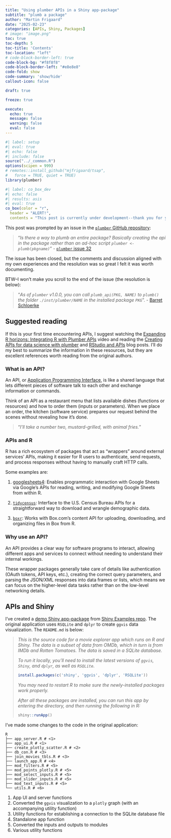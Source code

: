 ```yaml
---
title: "Using plumber APIs in a Shiny app-package"
subtitle: "plumb a package"
author: "Martin Frigaard"
date: "2025-02-23"
categories: [APIs, Shiny, Packages]
# image: "image.png"
toc: true
toc-depth: 5
toc-title: 'Contents'
toc-location: "left"
# code-block-border-left: true
code-block-bg: "#f8f8f8"
code-block-border-left: "#e8e8e8"
code-fold: show
code-summary: 'show/hide'
callout-icon: false

draft: true

freeze: true

execute:
  echo: true
  message: false
  warning: false
  eval: false
---
```


```r
#| label: setup
#| eval: true 
#| echo: false 
#| include: false
source("../_common.R")
options(scipen = 999)
# remotes::install_github("mjfrigaard/tsap",
#   force = TRUE, quiet = TRUE)
library(plumber)
```


```r
#| label: co_box_dev
#| echo: false
#| results: asis
#| eval: true
co_box(color = "r", 
  header = "ALERT!", 
  contents = "This post is currently under development--thank you for your patience.")
```

This post was prompted by an issue in the [`plumber` GitHub repository](https://github.com/rstudio/plumber/):

> "*Is there a way to plumb an entire package? Basically creating the api in the package rather than an ad-hoc script `plumber <- plumb(pkgname)`*" - [`plumber` issue 32](https://github.com/rstudio/plumber/issues/32)

The issue has been closed, but the comments and discussion aligned with my own experiences and the resolution was so great I felt it was worth documenting.

BTW--I won't make you scroll to the end of the issue (the resolution is below):

> "*As of `plumber` v1.0.0, you can call `plumb_api(PKG, NAME)` to `plumb()` the folder `./inst/plumber/NAME` in the installed package `PKG`*". - [Barret Schloerke](https://github.com/rstudio/plumber/issues/32#issuecomment-699152969)

## Suggested reading

If this is your first time encountering APIs, I suggest watching the [Expanding R horizons: Integrating R with Plumber APIs](https://posit.co/resources/videos/expanding-r-horizons-integrating-r-with-plumber-apis/) video and reading the [Creating APIs for data science with plumber](https://posit.co/blog/creating-apis-for-data-science-with-plumber/) and [RStudio and APIs](https://posit.co/blog/rstudio-and-apis/) blog posts. I'll do my best to summarize the information in these resources, but they are excellent references worth reading from the original authors. 

### What is an API?

An API, or [Application Programming Interface](https://en.wikipedia.org/wiki/API), is like a shared language that lets different pieces of software talk to each other and exchange information or commands.

Think of an API as a restaurant menu that lists available dishes (functions or resources) and how to order them (inputs or parameters). When we place an order, the kitchen (software service) prepares our request behind the scenes without revealing how it’s done.

> "*I'll take a number two, mustard-grilled, with animal fries.*"


### APIs and R

R has a rich ecosystem of packages that act as "wrappers" around external services’ APIs, making it easier for R users to authenticate, send requests, and process responses without having to manually craft HTTP calls.

Some examples are:

1. [googlesheets4](https://googlesheets4.tidyverse.org/): Enables programmatic interaction with Google Sheets via Google’s APIs for reading, writing, and modifying Google Sheets from within R.

2. [`tidycensus`](https://walker-data.com/tidycensus/): Interface to the U.S. Census Bureau APIs for a straightforward way to download and wrangle demographic data.

3. [`boxr`](https://r-box.github.io/boxr/index.html): Works with Box.com’s content API for uploading, downloading, and organizing files in Box from R.


### Why use an API?

An API provides a clear way for software programs to interact, allowing different apps and services to connect without needing to understand their internal workings.

These wrapper packages generally take care of details like authentication (OAuth tokens, API keys, etc.), creating the correct query parameters, and parsing the JSON/XML responses into data frames or lists, which means we can focus on the higher-level data tasks rather than on the low-level networking details.

## APIs and Shiny

<!--

https://posit.co/blog/creating-apis-for-data-science-with-plumber/

https://connect.posit.cloud/mjfrigaard

https://docs.posit.co/connect-cloud/how-to/

https://github.com/sol-eng/plumberExamples/tree/main

https://posit.co/blog/rstudio-and-apis/

--> 

I've created a [demo Shiny app-package](https://github.com/rstudio/shiny-examples/tree/main/051-movie-explorer) from [Shiny Examples repo](https://github.com/rstudio/shiny-examples). The original application uses `RSQLite` and `dplyr` to create `ggvis` data visualization. The `README.md` is below:

> 
> *This is the source code for a movie explorer app which runs on R and Shiny. The data is a subset of data from OMDb, which in turn is from IMDb and Rotten Tomatoes. The data is saved in a SQLite database.*
> 
> *To run it locally, you'll need to install the latest versions of `ggvis`, `Shiny`, and `dplyr`, as well as `RSQLite`.*
> 
> ```r
> install.packages(c('shiny', 'ggvis', 'dplyr', 'RSQLite'))
> ```
> 
> *You may need to restart R to make sure the newly-installed packages work properly.*
> 
> *After all these packages are installed, you can run this app by entering the directory, and then running the following in R:*
> 
> ```r
> shiny::runApp()
> ```
>

I've made some changes to the code in the original application: 

```verbatim
R
├── app_server.R # <1>
├── app_ui.R # <1>
├── create_plotly_scatter.R # <2>
├── db_con.R # <3>
├── join_movies_tbls.R # <3>
├── launch_app.R # <4>
├── mod_filters.R # <5>
├── mod_points_plotly.R # <5>
├── mod_select_inputs.R # <5>
├── mod_slider_inputs.R # <5>
├── mod_text_inputs.R # <5>
└── utils.R # <6>
```
1. App UI and server functions  
2. Converted the `ggvis` visualization to a `plotly` graph (with an accompanying utility function)  
3. Utility functions for establishing a connection to the SQLite database file    
4. Standalone app function   
5. Converted the inputs and outputs to modules   
6. Various utility functions  


